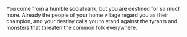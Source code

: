 You come from a humble social rank, but you are destined for so much more. Already the people of your home village regard you as their champion, and your destiny calls you to stand against the tyrants and monsters that threaten the common folk everywhere.


